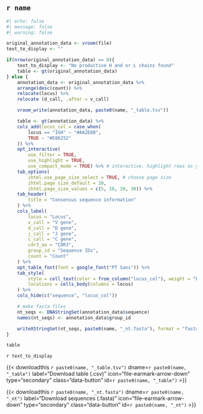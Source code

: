 ## `r name`

```r
#| echo: false
#| message: false
#| warning: false

original_annotation_data <- vroom(file)
text_to_display <- ""

if(nrow(original_annotation_data) == 0){
    text_to_display <- "No productive H and or L chains found"
    table <- gt(original_annotation_data)
} else {
    annotation_data <- original_annotation_data %>%
    arrange(desc(count)) %>%
    relocate(locus) %>%
    relocate (d_call, .after = v_call)

    vroom_write(annotation_data, paste0(name, "_table.tsv"))

    table <- gt(annotation_data) %>%
    cols_add(locus_col = case_when(
        locus == "IGH" ~ "#AA2E8B",
        TRUE ~ "#E86252"
    )) %>%
    opt_interactive(
        use_filter = TRUE,
        use_highlight = TRUE,
        use_compact_mode = TRUE) %>% # interactive, highlight rows as you hover over
    tab_options(
        ihtml.use_page_size_select = TRUE, # choose page size
        ihtml.page_size_default = 10,
        ihtml.page_size_values = c(5, 10, 20, 30)) %>%
    tab_header(
        title = "Consensus sequence information"
    ) %>%
    cols_label(
        locus = "Locus",
        v_call = "V gene",
        d_call = "D gene",
        j_call = "J gene",
        c_call = "C gene",
        cdr3_aa = "CDR3",
        group_id = "Sequence IDs",
        count = "Count"
    ) %>%
    opt_table_font(font = google_font("PT Sans")) %>%
    tab_style(
        style = cell_text(color = from_column("locus_col"), weight = "bold"),
        locations = cells_body(columns = locus)
    ) %>%
    cols_hide(c("sequence", "locus_col"))

    # make fasta files
    nt_seqs <- DNAStringSet(annotation_data$sequence)
    names(nt_seqs) <- annotation_data$group_id

    writeXStringSet(nt_seqs, paste0(name, "_nt.fasta"), format = "fasta")
}

table

```

`r text_to_display`

{{< downloadthis `r paste0(name, "_table.tsv")` dname=`r paste0(name, "_table")` label="Download table (.csv)" icon="file-earmark-arrow-down" type="secondary" class="data-button" id=`r paste0(name, "_table")` >}}

{{< downloadthis `r paste0(name, "_nt.fasta")` dname=`r paste0(name, "_nt")` label="Download sequences (.fasta)" icon="file-earmark-arrow-down" type="secondary" class="data-button" id=`r paste0(name, "_nt")` >}}
